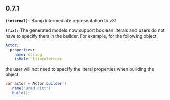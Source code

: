 ## 0.7.1
**`(internal):`** Bump intermediate representation to v31

**`(fix):`** The generated models now support boolean literals and users
do not have to specify them in the builder.
For example, for the following object
```yaml
Actor:
  properties:
    name: string
    isMale: literal<true>
```
the user will not need to specify the literal properties when building
the object.
```java
var actor = Actor.builder()
  .name("Brad Pitt")
  .build();
```



